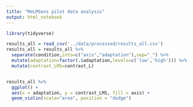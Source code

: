 ```yaml
---
title: "MeLMSens pilot data analysis"
output: html_notebook
---
```

```r
library(tidyverse)
```
```r
results_all = read_csv('../data/processed/results_all.csv')
results_all = results_all %>%
  separate(condition,into=c("axis","adaptation"),sep="_") %>%
  mutate(adaptation=factor(.$adaptation,levels=c('low','high'))) %>%
  mutate(contrast_LMS=contrast_L)
```
```r

```
```r
results_all %>%
  ggplot() +
  aes(x = adaptation, y = contrast_LMS, fill = axis) +
  geom_violin(scale="area", position = "dodge")
```